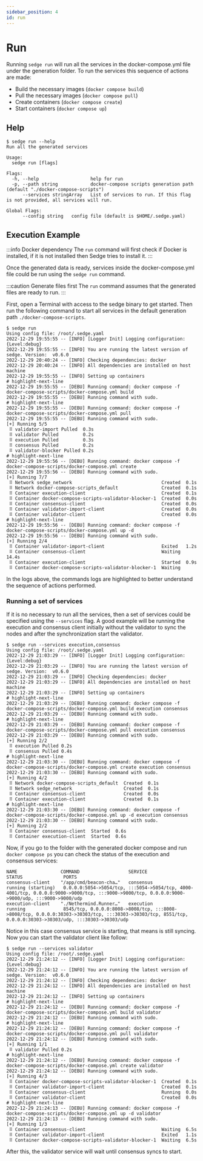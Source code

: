 ```yaml
---
sidebar_position: 4
id: run 
---
```


# Run

Running `sedge run` will run all the services in the docker-compose.yml file under
the generation folder. To run the services this sequence of actions are made:

- Build the necessary images (`docker compose build`)
- Pull the necessary images (`docker compose pull`)
- Create containers (`docker compose create`)
- Start containers (`docker compose up`)

## Help

```shell
$ sedge run --help
Run all the generated services

Usage:
  sedge run [flags]

Flags:
  -h, --help                   help for run
  -p, --path string            docker-compose scripts generation path (default "./docker-compose-scripts")
      --services stringArray   List of services to run. If this flag is not provided, all services will run.

Global Flags:
      --config string   config file (default is $HOME/.sedge.yaml)
```

## Execution Example

:::info Docker dependency
The `run` command will first check if Docker is installed, if it is not installed
then Sedge tries to install it.
:::

Once the generated data is ready, services inside the docker-compose.yml file could
be run using the `sedge run` command.

:::caution Generate files first
The `run` command assumes that the generated files are ready to run.
:::

First, open a Terminal with access to the sedge binary to get started. Then run
the following command to start all services in the default generation path
`./docker-compose-scripts`.

```shell
$ sedge run
Using config file: /root/.sedge.yaml
2022-12-29 19:55:55 -- [INFO] [Logger Init] Logging configuration: {Level:debug}
2022-12-29 19:55:55 -- [INFO] You are running the latest version of sedge. Version:  v0.6.0
2022-12-29 20:40:24 -- [INFO] Checking dependencies: docker
2022-12-29 20:40:24 -- [INFO] All dependencies are installed on host machine
2022-12-29 19:55:55 -- [INFO] Setting up containers
# highlight-next-line
2022-12-29 19:55:55 -- [DEBU] Running command: docker compose -f docker-compose-scripts/docker-compose.yml build
2022-12-29 19:55:55 -- [DEBU] Running command with sudo.
# highlight-next-line
2022-12-29 19:55:55 -- [DEBU] Running command: docker compose -f docker-compose-scripts/docker-compose.yml pull
2022-12-29 19:55:55 -- [DEBU] Running command with sudo.
[+] Running 5/5
 ⠿ validator-import Pulled  0.3s
 ⠿ validator Pulled         0.2s
 ⠿ execution Pulled         0.3s
 ⠿ consensus Pulled         0.2s
 ⠿ validator-blocker Pulled 0.2s
# highlight-next-line
2022-12-29 19:55:56 -- [DEBU] Running command: docker compose -f docker-compose-scripts/docker-compose.yml create
2022-12-29 19:55:56 -- [DEBU] Running command with sudo.
[+] Running 7/7
 ⠿ Network sedge_network                                 Created  0.1s
 ⠿ Network docker-compose-scripts_default                Created  0.1s
 ⠿ Container execution-client                            Created  0.1s
 ⠿ Container docker-compose-scripts-validator-blocker-1  Created  0.0s
 ⠿ Container consensus-client                            Created  0.0s
 ⠿ Container validator-import-client                     Created  0.0s
 ⠿ Container validator-client                            Created  0.0s
# highlight-next-line
2022-12-29 19:55:56 -- [DEBU] Running command: docker compose -f docker-compose-scripts/docker-compose.yml up -d
2022-12-29 19:55:56 -- [DEBU] Running command with sudo.
[+] Running 2/4
 ⠿ Container validator-import-client                     Exited   1.2s
 ⠿ Container consensus-client                            Waiting  14.4s
 ⠿ Container execution-client                            Started  0.9s
 ⠿ Container docker-compose-scripts-validator-blocker-1  Waiting
```

In the logs above, the commands logs are highlighted to better understand the sequence
of actions performed.

### Running a set of services

If it is no necessary to run all the services, then a set of services could be specified
using the `--services` flag. A good example will be running the execution and consensus
client initially without the validator to sync the nodes and after the synchronization
start the validator.

```shell
$ sedge run --services execution,consensus
Using config file: /root/.sedge.yaml
2022-12-29 21:03:29 -- [INFO] [Logger Init] Logging configuration: {Level:debug}
2022-12-29 21:03:29 -- [INFO] You are running the latest version of sedge. Version:  v0.6.0
2022-12-29 21:03:29 -- [INFO] Checking dependencies: docker
2022-12-29 21:03:29 -- [INFO] All dependencies are installed on host machine
2022-12-29 21:03:29 -- [INFO] Setting up containers
# highlight-next-line
2022-12-29 21:03:29 -- [DEBU] Running command: docker compose -f docker-compose-scripts/docker-compose.yml build execution consensus
2022-12-29 21:03:29 -- [DEBU] Running command with sudo.
# highlight-next-line
2022-12-29 21:03:29 -- [DEBU] Running command: docker compose -f docker-compose-scripts/docker-compose.yml pull execution consensus
2022-12-29 21:03:29 -- [DEBU] Running command with sudo.
[+] Running 2/2
 ⠿ execution Pulled 0.2s
 ⠿ consensus Pulled 0.4s
# highlight-next-line
2022-12-29 21:03:30 -- [DEBU] Running command: docker compose -f docker-compose-scripts/docker-compose.yml create execution consensus
2022-12-29 21:03:30 -- [DEBU] Running command with sudo.
[+] Running 4/2
 ⠿ Network docker-compose-scripts_default  Created  0.1s
 ⠿ Network sedge_network                   Created  0.1s
 ⠿ Container consensus-client              Created  0.0s
 ⠿ Container execution-client              Created  0.1s
# highlight-next-line
2022-12-29 21:03:30 -- [DEBU] Running command: docker compose -f docker-compose-scripts/docker-compose.yml up -d execution consensus
2022-12-29 21:03:30 -- [DEBU] Running command with sudo.
[+] Running 2/2
 ⠿ Container consensus-client  Started  0.6s
 ⠿ Container execution-client  Started  0.6s
```

Now, if you go to the folder with the generated docker compose and run
`docker compose ps` you can check the status of the execution and consensus services:

```logs
NAME                COMMAND                  SERVICE             STATUS               PORTS
consensus-client    "/app/cmd/beacon-cha…"   consensus           running (starting)   0.0.0.0:5054->5054/tcp, :::5054->5054/tcp, 4000-4001/tcp, 0.0.0.0:9000->9000/tcp, :::9000->9000/tcp, 0.0.0.0:9000->9000/udp, :::9000->9000/udp
execution-client    "./Nethermind.Runner…"   execution           running              8545/tcp, 0.0.0.0:8008->8008/tcp, :::8008->8008/tcp, 0.0.0.0:30303->30303/tcp, :::30303->30303/tcp, 8551/tcp, 0.0.0.0:30303->30303/udp, :::30303->30303/udp
```

Notice in this case consensus service is starting, that means is still syncing.
Now you can start the validator client like follow:

```shell
$ sedge run --services validator
Using config file: /root/.sedge.yaml
2022-12-29 21:24:12 -- [INFO] [Logger Init] Logging configuration: {Level:debug}
2022-12-29 21:24:12 -- [INFO] You are running the latest version of sedge. Version:  v0.6.0
2022-12-29 21:24:12 -- [INFO] Checking dependencies: docker
2022-12-29 21:24:12 -- [INFO] All dependencies are installed on host machine
2022-12-29 21:24:12 -- [INFO] Setting up containers
# highlight-next-line
2022-12-29 21:24:12 -- [DEBU] Running command: docker compose -f docker-compose-scripts/docker-compose.yml build validator
2022-12-29 21:24:12 -- [DEBU] Running command with sudo.
# highlight-next-line
2022-12-29 21:24:12 -- [DEBU] Running command: docker compose -f docker-compose-scripts/docker-compose.yml pull validator
2022-12-29 21:24:12 -- [DEBU] Running command with sudo.
[+] Running 1/1
 ⠿ validator Pulled 0.2s
# highlight-next-line
2022-12-29 21:24:12 -- [DEBU] Running command: docker compose -f docker-compose-scripts/docker-compose.yml create validator
2022-12-29 21:24:12 -- [DEBU] Running command with sudo.
[+] Running 4/3
 ⠿ Container docker-compose-scripts-validator-blocker-1  Created  0.1s
 ⠿ Container validator-import-client                     Created  0.1s
 ⠿ Container consensus-client                            Running  0.0s
 ⠿ Container validator-client                            Created  0.0s
# highlight-next-line
2022-12-29 21:24:13 -- [DEBU] Running command: docker compose -f docker-compose-scripts/docker-compose.yml up -d validator
2022-12-29 21:24:13 -- [DEBU] Running command with sudo.
[+] Running 1/3
 ⠿ Container consensus-client                            Waiting  6.5s
 ⠿ Container validator-import-client                     Exited   1.1s
 ⠿ Container docker-compose-scripts-validator-blocker-1  Waiting  6.5s
```

After this, the validator service will wait until consensus syncs to start.
